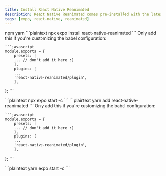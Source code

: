 ```yaml
---
title: Install React Native Reanimated
description: React Native Reanimated comes pre-installed with the latest Expo SDK. For older versions or custom projects, follow the installation guide below.
tags: [expo, react-native, reanimated]
---
```


<Tabs defaultValue="npm" className="pt-5 pb-1">
  <TabsList>
    <TabsTrigger value="npm">npm</TabsTrigger>
    <TabsTrigger value="yarn">yarn</TabsTrigger>
  </TabsList>
  <TabsContent value="npm">
  <Stepper>
  <StepperItem title="Step 1: Install Reanimated">
    ```plaintext
    npx expo install react-native-reanimated
    ```
  </StepperItem>

  <StepperItem title="Step 2: Configure babel.config.js (if not using default Expo config)">
    Only add this if you're customizing the babel configuration:

    ```javascript
    module.exports = {
        presets: [
        ... // don't add it here :)
        ],
        plugins: [
        ...
        'react-native-reanimated/plugin',
        ],
  };
    ```
  </StepperItem>

  <StepperItem title="Step 3: Clear Metro bundler cache">
    ```plaintext
  npx expo start -c
    ```
  </StepperItem>
</Stepper>

  </TabsContent>
  <TabsContent value="yarn">
 <Stepper>
  <StepperItem title="Step 1: Install Reanimated">
    ```plaintext
   yarn add react-native-reanimated
    ```
  </StepperItem>

  <StepperItem title="Step 2: Configure babel.config.js (if not using default Expo config)">
    Only add this if you're customizing the babel configuration:

    ```javascript
    module.exports = {
        presets: [
        ... // don't add it here :)
        ],
        plugins: [
        ...
        'react-native-reanimated/plugin',
        ],
  };
    ```
  </StepperItem>

  <StepperItem title="Step 3: Clear Metro bundler cache">
    ```plaintext
  yarn expo start -c
    ```
  </StepperItem>
</Stepper>
  </TabsContent>
</Tabs>
